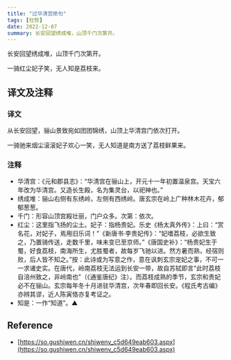 ```yaml
---
title: "过华清宫绝句"
tags: [杜牧]
date: 2022-12-07
summary: 长安回望绣成堆，山顶千门次第开。
---
```


长安回望绣成堆，山顶千门次第开。

一骑红尘妃子笑，无人知是荔枝来。

## 译文及注释

### 译文

从长安回望，骊山景致宛如团团锦绣，山顶上华清宫门依次打开。

一骑驰来烟尘滚滚妃子欢心一笑，无人知道是南方送了荔枝鲜果来。

### 注释

- 华清宫：《元和郡县志》：“华清宫在骊山上，开元十一年初置温泉宫。天宝六年改为华清宫。又造长生殿，名为集灵台，以祀神也。”
- 绣成堆：骊山右侧有东绣岭，左侧有西绣岭。唐玄宗在岭上广种林木花卉，郁郁葱葱。
- 千门：形容山顶宫殿壮丽，门户众多。次第：依次。
- 红尘：这里指飞扬的尘土。妃子：指杨贵妃。乐史《杨太真外传》：上曰：“赏名花，对妃子，焉用旧乐词！”《新唐书·李贵妃传》：“妃嗜荔枝，必欲生致之，乃置骑传送，走数千里，味未变已至京师。”《唐国史补》：“杨贵妃生于蜀，好食荔枝，南海所生，尤胜蜀者，故每岁飞驰以进。然方暑而熟，经宿则败，后人皆不知之。”按：此诗或为写意之作，意在讽刺玄宗宠妃之事，不可一一求诸史实。在唐代，岭南荔枝无法运到长安一带，故自苏轼即言“此时荔枝自涪州致之，非岭南也”（《通鉴唐纪》注）。而荔枝成熟的季节，玄宗和贵妃必不在骊山。玄宗每年冬十月进驻华清宫，次年春即回长安。《程氏考古编》亦辨其谬，近人陈寅恪亦复考证之。
- 知是：一作“知道”。▲

## Reference

- [https://so.gushiwen.cn/shiwenv_c5d649eab603.aspx](https://so.gushiwen.cn/shiwenv_c5d649eab603.aspx)